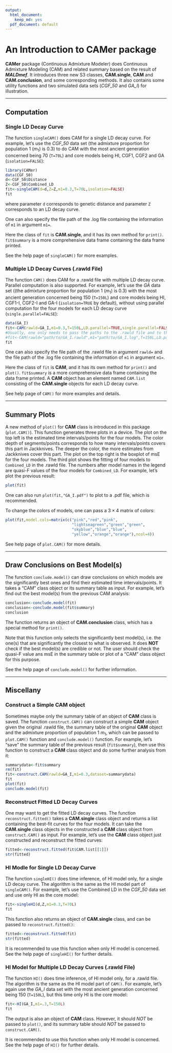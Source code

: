 ```yaml
---
output:
  html_document:
    keep_md: yes
  pdf_document: default
---
```


An Introduction to **CAMer** package
===============

**CAMer** package (Continuous Admixture Modeler) does Continuous Admixture Modeling (CAM) and related summary based on the result of ***MALDmef***. It introduces three new S3 classes, **CAM.single**, **CAM** and **CAM.conclusion**, and some corresponding methods. It also contains some utility functions and two simulated data sets (*CGF_50* and *GA_I*) for illustration.

-----------

## Computation

### Single LD Decay Curve

The function `singleCAM()` does CAM for a single LD decay curve. For example, let's use the *CGF_50* data set (the admixture proportion for population 1 ($m_1$) is 0.3) to do CAM with the most ancient generation concerned being 70 (`T=70L`) and core models being HI, CGF1, CGF2 and GA (`isolation=FALSE`):

```r
library(CAMer)
data(CGF_50)
d<-CGF_50$Distance
Z<-CGF_50$Combined_LD
fit<-singleCAM(d=d,Z=Z,m1=0.3,T=70L,isolation=FALSE)
fit
```

where parameter `d` corresponds to genetic distance and parameter `Z` corresponds to an LD decay curve.

One can also specify the file path of the .log file containing the information of `m1` in argument `m1=`.

Here the class of `fit` is **CAM.single**, and it has its own method for `print()`. `fit$summary` is a more comprehensive data frame containing the data frame printed.

See the help page of `singleCAM()` for more examples.

### Multiple LD Decay Curves (.rawld File)

The function `CAM()` does CAM for a .rawld file with multiple LD decay curve. Parallel computation is also supported. For example, let's use the *GA* data set ((the admixture proportion for population 1 ($m_1$) is 0.3) with the most ancient generation concerned being 150 (`T=150L`) and core models being HI, CGF1-I, CGF2-I and GA-I (`isolation=TRUE` by default), without using parallel computation for the four models for each LD decay curve (`single.parallel=FALSE`):

```r
data(GA_I)
fit<-CAM(rawld=GA_I,m1=0.3,T=150L,LD.parallel=TRUE,single.parallel=FALSE)
#Usually, one only needs to pass the paths to the .rawld file and to the .log file to CAM():
#fit<-CAM(rawld="path/to/GA_I.rawld",m1="path/to/GA_I.log",T=150L,LD.parallel=TRUE,single.parallel=FALSE)
fit
```

One can also specify the file path of the .rawld file in argument `rawld=` and the file path of the .log file containing the information of `m1` in argument `m1=`.

Here the class of `fit` is **CAM**, and it has its own method for `print()` and `plot()`. `fit$summary` is a more comprehensive data frame containing the data frame printed. A **CAM** object has an element named `CAM.list` consisting of the **CAM.single** objects for each LD decay curve.

See help page of `CAM()` for more examples and details.

------------------------

## Summary Plots

A new method of `plot()` for **CAM** class is introduced in this package (`plot.CAM()`). This function generates three plots in a device. The plot on the top left is the estimated time intervals/points for the four models. The color depth of segments/points corresponds to how many intervals/points covers this part in Jackknives. The deeper the color, the more estimates from Jackknives cover this part. The plot on the top right is the boxplot of msE for the four models. The third plot shows the fitting of four models to `Combined_LD` in the .rawld file. The numbers after model names in the legend are quasi-F values of the four models for `Combined_LD`. For example, let's plot the previous result:

```r
plot(fit)
```

One can also run `plot(fit,"GA_I.pdf")` to plot to a .pdf file, which is recommended.

To change the colors of models, one can pass a $3 \times 4$ matrix of colors:

```r
plot(fit,model.cols=matrix(c("pink","red","pink",
                             "lightseagreen","green","green",
                             "skyblue","blue","blue",
                             "yellow","orange","orange"),ncol=4))
```

See help page of `plot.CAM()` for more details.

----------------------

## Draw Conclusions on Best Model(s)

The function `conclude.model()` can draw conclusions on which models are the significantly best ones and find their estimated time intervals/points. It takes a "CAM" class object or its summary table as input. For example, let's find out the best model(s) from the previous CAM analysis:

```r
conclusion<-conclude.model(fit)
conclusion<-conclude.model(fit$summary)
conclusion
```

The function returns an object of **CAM.conclusion** class, which has a special method for `print()`.

Note that this function only selects the significantly best model(s), i.e. the one(s) that are significantly the closest to what is observed. It does **NOT** check if the best model(s) are credible or not. The user should check the quasi-F value ans msE in the summary table or plot of a "CAM" class object for this purpose.

See the help page of `conclude.model()` for further information.

-----------------

## Miscellany

### Construct a Simple **CAM** object

Sometimes maybe only the summary table of an object of **CAM** class is saved. The function `construct.CAM()` can construct a simple **CAM** object given the original .rawld file, the summary table of the original **CAM** object and the admixture proportion of population 1 $m_1$, which can be passed to `plot.CAM()` function and `conclude.model()` function. For example, let's "save" the summary table of the previous result (`fit$summary`), then use this function to construct a **CAM** class object and do some further analysis from it:

```r
summarydata<-fit$summary
rm(fit)
fit<-construct.CAM(rawld=GA_I,m1=0.3,dataset=summarydata)
fit
plot(fit)
conclude.model(fit)
```

### Reconstruct Fitted LD Decay Curves

One may want to get the fitted LD decay curves. The function `reconstruct.fitted()` takes a **CAM.single** class object and returns a list containing the best-fit curves for the four models. It can take the **CAM.single** class objects in the constructed a **CAM** class object from `construct.CAM()` as input. For example, let's use the **CAM** class object just constructed and reconstruct the fitted curves:

```r
fitted<-reconstruct.fitted(fit$CAM.list[[1]])
str(fitted)
```


### HI Modle for Single LD Decay Curve

The function `singleHI()` does time inference, of HI model only, for a single LD decay curve. The algorithm is the same as the HI model part of `singleCAM()`. For example, let's use the Combined LD in the *CGF_50* data set and use only HI as the core model:

```r
fit<-singleHI(d,Z,m1=0.3,T=70L)
fit
```

This function also returns an object of **CAM.single** class, and can be passed to `reconstruct.fitted()`:

```r
fitted<-reconstruct.fitted(fit)
str(fitted)
```

It is recommended to use this function when only HI model is concerned. See the help page of `singleHI()` for further details.

### HI Model for Multiple LD Decay Curves (.rawld File)

The function `HI()` does time inference, of HI model only, for a .rawld file. The algorithm is the same as the HI model part of `CAM()`. For example, let's again use the *GA_I* data set with the most ancient generation concerned being 150 (`T=150L`), but this time only HI is the core model:

```r
fit<-HI(GA_I,m1=.3,T=150L)
fit
```

The output is also an object of **CAM** class. However, it should *NOT* be passed to `plot()`, and its summary table should *NOT* be passed to `construct.CAM()`.

It is recommended to use this function when only HI model is concerned. See the help page of `HI()` for further details.
